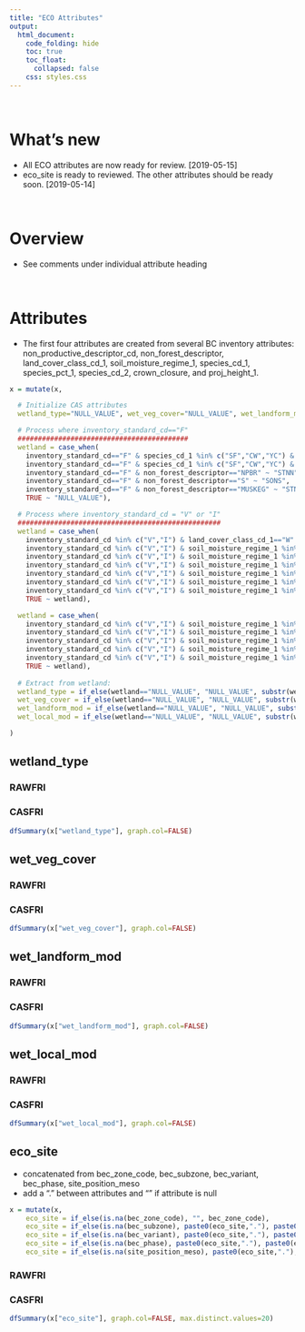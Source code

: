 ```yaml
---  
title: "ECO Attributes"
output:  
  html_document:  
    code_folding: hide
    toc: true
    toc_float:
      collapsed: false
    css: styles.css
---  
```


<br>

# What's new

  * All ECO attributes are now ready for review. [2019-05-15]
  * eco_site is ready to reviewed. The other attributes should be ready soon. [2019-05-14]

<br>

# Overview

  * See comments under individual attribute heading

<br>

# Attributes

  * The first four attributes are created from several BC inventory attributes: non_productive_descriptor_cd, non_forest_descriptor, land_cover_class_cd_1, soil_moisture_regime_1, species_cd_1, species_pct_1, species_cd_2, crown_closure, and proj_height_1.

```r
x = mutate(x, 

  # Initialize CAS attributes
  wetland_type="NULL_VALUE", wet_veg_cover="NULL_VALUE", wet_landform_mod="NULL_VALUE", wet_local_mod="NULL_VALUE",

  # Process where inventory_standard_cd=="F"
  ##########################################
  wetland = case_when(
    inventory_standard_cd=="F" & species_cd_1 %in% c("SF","CW","YC") & non_productive_descriptor_cd=="S" ~ "STNN",
    inventory_standard_cd=="F" & species_cd_1 %in% c("SF","CW","YC") & non_productive_descriptor_cd=="NP" ~ "STNN",
    inventory_standard_cd=="F" & non_forest_descriptor=="NPBR" ~ "STNN",
    inventory_standard_cd=="F" & non_forest_descriptor=="S" ~ "SONS",
    inventory_standard_cd=="F" & non_forest_descriptor=="MUSKEG" ~ "STNN",
    TRUE ~ "NULL_VALUE"),

  # Process where inventory_standard_cd = "V" or "I"
  ##################################################
  wetland = case_when(
    inventory_standard_cd %in% c("V","I") & land_cover_class_cd_1=="W" ~ "W---",
    inventory_standard_cd %in% c("V","I") & soil_moisture_regime_1 %in% c(7,8) & species_cd_1=="SB" & species_pct_1==100 & crown_closure==50 & proj_height_1==12 ~ "BTNN",
    inventory_standard_cd %in% c("V","I") & soil_moisture_regime_1 %in% c(7,8) & species_cd_1 %in% c("SB","LT") & species_pct_1==100 & crown_closure>=50 & proj_height_1>=12 ~ "STNN",
    inventory_standard_cd %in% c("V","I") & soil_moisture_regime_1 %in% c(7,8) & species_cd_1 %in% c("SB","LT") & species_cd_2 %in% c("SB","LT") & crown_closure>=50 & proj_height_1>=12 ~ "STNN",
    inventory_standard_cd %in% c("V","I") & soil_moisture_regime_1 %in% c(7,8) & species_cd_1 %in% c("EP","EA","CW","YR","PI") ~ "STNN",
    inventory_standard_cd %in% c("V","I") & soil_moisture_regime_1 %in% c(7,8) & species_cd_1 %in% c("SB","LT") & species_cd_2 %in% c("SB","LT") & crown_closure<50 ~ "FTNN",
    inventory_standard_cd %in% c("V","I") & soil_moisture_regime_1 %in% c(7,8) & species_cd_1=="LT" & species_pct_1==100 & proj_height_1<12 ~ "FTNN",
    TRUE ~ wetland),

  wetland = case_when(
    inventory_standard_cd %in% c("V","I") & soil_moisture_regime_1 %in% c(7,8) & land_cover_class_cd_1 %in% c("ST","SL") ~ "SONS",
    inventory_standard_cd %in% c("V","I") & soil_moisture_regime_1 %in% c(7,8) & land_cover_class_cd_1 %in% c("HE","HF","HG") ~ "MONG",
    inventory_standard_cd %in% c("V","I") & soil_moisture_regime_1 %in% c(7,8) & land_cover_class_cd_1 %in% c("BY","BM") ~ "FONN", 
    inventory_standard_cd %in% c("V","I") & soil_moisture_regime_1 %in% c(7,8) & land_cover_class_cd_1=="BL" ~ "BONN",
    inventory_standard_cd %in% c("V","I") & soil_moisture_regime_1 %in% c(7,8) & land_cover_class_cd_1=="MU" ~ "TMNN",
    TRUE ~ wetland),
  
  # Extract from wetland:
  wetland_type = if_else(wetland=="NULL_VALUE", "NULL_VALUE", substr(wetland,1,1)),
  wet_veg_cover = if_else(wetland=="NULL_VALUE", "NULL_VALUE", substr(wetland,2,2)),
  wet_landform_mod = if_else(wetland=="NULL_VALUE", "NULL_VALUE", substr(wetland,3,3)),
  wet_local_mod = if_else(wetland=="NULL_VALUE", "NULL_VALUE", substr(wetland,4,4))

)
```

## wetland_type {.tabset}

### RAWFRI

### CASFRI

```r
dfSummary(x["wetland_type"], graph.col=FALSE)
```

## wet_veg_cover {.tabset}

### RAWFRI

### CASFRI

```r
dfSummary(x["wet_veg_cover"], graph.col=FALSE)
```

## wet_landform_mod {.tabset}

### RAWFRI

### CASFRI

```r
dfSummary(x["wet_landform_mod"], graph.col=FALSE)
```

## wet_local_mod {.tabset}

### RAWFRI

### CASFRI

```r
dfSummary(x["wet_local_mod"], graph.col=FALSE)
```

## eco_site {.tabset}

  * concatenated from bec_zone_code, bec_subzone, bec_variant, bec_phase, site_position_meso
  * add a "." between attributes and "" if attribute is null

```r
x = mutate(x,
    eco_site = if_else(is.na(bec_zone_code), "", bec_zone_code),
    eco_site = if_else(is.na(bec_subzone), paste0(eco_site,"."), paste0(eco_site,".",bec_subzone)),
    eco_site = if_else(is.na(bec_variant), paste0(eco_site,"."), paste0(eco_site,".",bec_variant)),
    eco_site = if_else(is.na(bec_phase), paste0(eco_site,"."), paste0(eco_site,".",bec_phase)),
    eco_site = if_else(is.na(site_position_meso), paste0(eco_site,"."), paste0(eco_site,".",site_position_meso)))
```

### RAWFRI

### CASFRI

```r
dfSummary(x["eco_site"], graph.col=FALSE, max.distinct.values=20)
```
